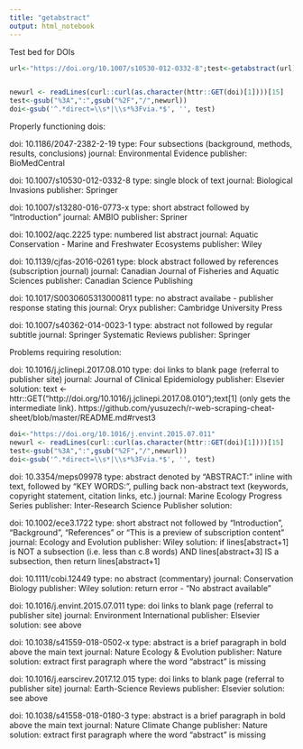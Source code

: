 ```yaml
---
title: "getabstract"
output: html_notebook
---
```

Test bed for DOIs

```r
url<-"https://doi.org/10.1007/s10530-012-0332-8";test<-getabstract(url);print(test)


newurl <- readLines(curl::curl(as.character(httr::GET(doi)[1])))[15]
test<-gsub("%3A",":",gsub("%2F","/",newurl))
doi<-gsub('^.*direct=\\s*|\\s*%3Fvia.*$', '', test)

```


Properly functioning dois:

doi: 10.1186/2047-2382-2-19
type: Four subsections (background, methods, results, conclusions)
journal: Environmental Evidence
publisher: BioMedCentral

doi: 10.1007/s10530-012-0332-8
type: single block of text
journal: Biological Invasions
publisher: Springer

doi: 10.1007/s13280-016-0773-x
type: short abstract followed by "Introduction"
journal: AMBIO
publisher: Spriner

doi: 10.1002/aqc.2225
type: numbered list abstract
journal: Aquatic Conservation - Marine and Freshwater Ecosystems
publisher: Wiley

doi: 10.1139/cjfas-2016-0261
type: block abstract followed by references (subscription journal)
journal: Canadian Journal of Fisheries and Aquatic Sciences
publisher: Canadian Science Publishing

doi: 10.1017/S0030605313000811
type: no abstract availabe - publisher response stating this
journal: Oryx
publisher: Cambridge University Press

doi: 10.1007/s40362-014-0023-1
type: abstract not followed by regular subtitle
journal: Springer Systematic Reviews
publisher: Springer




Problems requiring resolution:

doi: 10.1016/j.jclinepi.2017.08.010
type: doi links to blank page (referral to publisher site)
journal: Journal of Clinical Epidemiology
publisher: Elsevier
solution: text <- httr::GET("http://doi.org/10.1016/j.jclinepi.2017.08.010");text[1] (only gets the intermediate link). https://github.com/yusuzech/r-web-scraping-cheat-sheet/blob/master/README.md#rvest3

```r
doi<-"https://doi.org/10.1016/j.envint.2015.07.011"
newurl <- readLines(curl::curl(as.character(httr::GET(doi)[1])))[15]
test<-gsub("%3A",":",gsub("%2F","/",newurl))
doi<-gsub('^.*direct=\\s*|\\s*%3Fvia.*$', '', test)
```

doi: 10.3354/meps09978
type: abstract denoted by "ABSTRACT: " inline with text, followed by "KEY WORDS: ", pulling back non-abstract text (keywords, copyright statement, citation links, etc.)
journal: Marine Ecology Progress Series
publisher: Inter-Research Science Publisher
solution: 

doi: 10.1002/ece3.1722
type: short abstract not followed by "Introduction", "Background", "References" or "This is a preview of subscription content"
journal: Ecology and Evolution
publisher: Wiley
solution: if lines[abstract+1] is NOT a subsection (i.e. less than c.8 words) AND lines[abstract+3] IS a subsection, then return lines[abstract+1]

doi: 10.1111/cobi.12449
type: no abstract (commentary)
journal: Conservation Biology
publisher: Wiley
solution: return error - "No abstract available"

doi: 10.1016/j.envint.2015.07.011
type: doi links to blank page (referral to publisher site)
journal: Environment International
publisher: Elsevier
solution: see above

doi: 10.1038/s41559-018-0502-x
type: abstract is a brief paragraph in bold above the main text
journal: Nature Ecology & Evolution
publisher: Nature
solution: extract first paragraph where the word "abstract" is missing

doi: 10.1016/j.earscirev.2017.12.015
type: doi links to blank page (referral to publisher site)
journal: Earth-Science Reviews
publisher: Elsevier
solution: see above

doi: 10.1038/s41558-018-0180-3
type: abstract is a brief paragraph in bold above the main text
journal: Nature Climate Change
publisher: Nature
solution: extract first paragraph where the word "abstract" is missing
